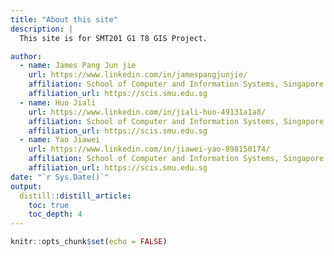 ```yaml
---
title: "About this site"
description: |
  This site is for SMT201 G1 T8 GIS Project.

author:
  - name: James Pang Jun jie
    url: https://www.linkedin.com/in/jamespangjunjie/
    affiliation: School of Computer and Information Systems, Singapore Management University
    affiliation_url: https://scis.smu.edu.sg
  - name: Huo Jiali
    url: https://www.linkedin.com/in/jiali-huo-49131a1a8/
    affiliation: School of Computer and Information Systems, Singapore Management University
    affiliation_url: https://scis.smu.edu.sg
  - name: Yao Jiawei
    url: https://www.linkedin.com/in/jiawei-yao-898150174/
    affiliation: School of Computer and Information Systems, Singapore Management University
    affiliation_url: https://scis.smu.edu.sg
date: "`r Sys.Date()`"
output:
  distill::distill_article:
    toc: true
    toc_depth: 4
---
```


```r
knitr::opts_chunk$set(echo = FALSE)
```